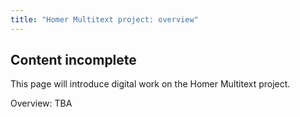 ```yaml
---
title: "Homer Multitext project: overview"
---
```



:::{.callout-caution}
## Content incomplete

This page will introduce digital work on the Homer Multitext project.
:::


Overview: TBA